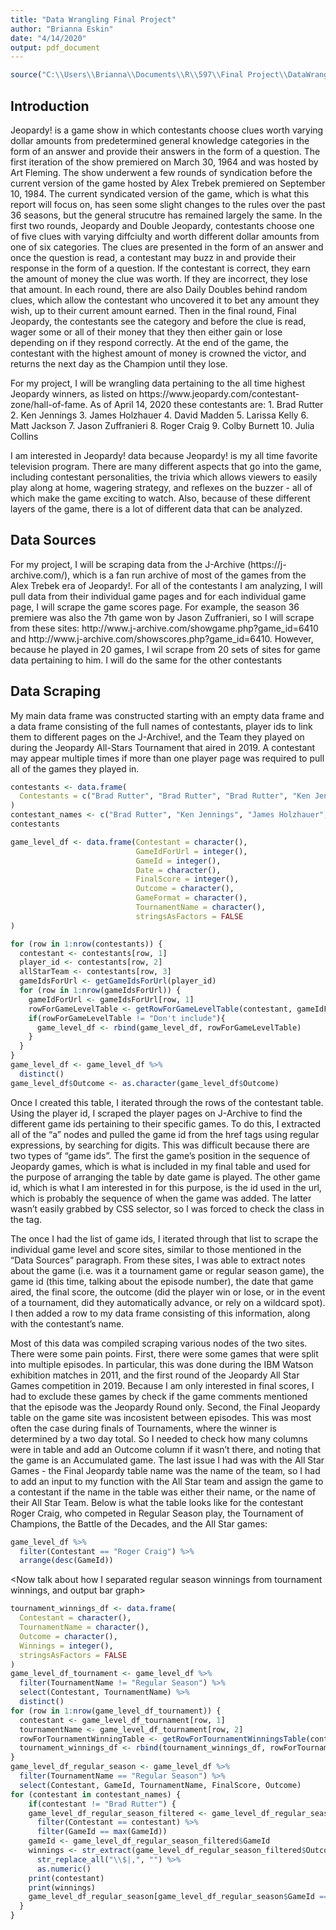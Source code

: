```yaml
---
title: "Data Wrangling Final Project"
author: "Brianna Eskin"
date: "4/14/2020"
output: pdf_document
---
```

```r
source("C:\\Users\\Brianna\\Documents\\R\\597\\Final Project\\DataWranglingProjectSpring2020\\functions.r")
```

## Introduction

Jeopardy! is a game show in which contestants choose clues worth varying dollar amounts from predetermined general knowledge categories in the form of an answer and provide their answers in the form of a question. The first iteration of the show premiered on March 30, 1964 and was hosted by Art Fleming. The show underwent a few rounds of syndication before the current version of the game hosted by Alex Trebek premiered on September 10, 1984. The current syndicated version of the game, which is what this report will focus on, has seen some slight changes to the rules over the past 36 seasons, but the general strucutre has remained largely the same. In the first two rounds, Jeopardy and Double Jeopardy, contestants choose one of five clues with varying diffciulty and worth different dollar amounts from one of six categories. The clues are presented in the form of an answer and once the question is read, a contestant may buzz in and provide their response in the form of a question. If the contestant is correct, they earn the amount of money the clue was worth. If they are incorrect, they lose that amount. In each round, there are also Daily Doubles behind random clues, which allow the contestant who uncovered it to bet any amount they wish, up to their current amount earned. Then in the final round, Final Jeopardy, the contestants see the category and before the clue is read, wager some or all of their money that they then either gain or lose depending on if they respond correctly. At the end of the game, the contestant with the highest amount of money is crowned the victor, and returns the next day as the Champion until they lose.

For my project, I will be wrangling data pertaining to the all time highest Jeopardy winners, as listed on https://www.jeopardy.com/contestant-zone/hall-of-fame. As of April 14, 2020 these contestants are:
1. Brad Rutter
2. Ken Jennings
3. James Holzhauer
4. David Madden
5. Larissa Kelly
6. Matt Jackson
7. Jason Zuffranieri
8. Roger Craig
9. Colby Burnett
10. Julia Collins

<Add here the different topics you end up discussing>

I am interested in Jeopardy! data because Jeopardy! is my all time favorite television program. There are many different aspects that go into the game, including contestant personalities, the trivia which allows viewers to easily play along at home, wagering strategy, and reflexes on the buzzer - all of which make the game exciting to watch. Also, because of these different layers of the game, there is a lot of different data that can be analyzed. 

## Data Sources

For my project, I will be scraping data from the J-Archive (https://j-archive.com/), which is a fan run archive of most of the games from the Alex Trebek era of Jeopardy!. For all of the contestants I am analyzing, I will pull data from their individual game pages and for each individual game page, I will scrape the game scores page. For example, the season 36 premiere was also the 7th game won by Jason Zuffranieri, so I will scrape from these sites: http://www.j-archive.com/showgame.php?game_id=6410 and http://www.j-archive.com/showscores.php?game_id=6410. However, because he played in 20 games, I wil scrape from 20 sets of sites for game data pertaining to him. I will do the same for the other contestants
<Add here other sites I end up scrpaing from>

## Data Scraping

My main data frame was constructed starting with an empty data frame and a data frame consisting of the full names of contestants, player ids to link them to different pages on the J-Archive!, and the Team they played on during the Jeopardy All-Stars Tournament that aired in 2019. A contestant may appear multiple times if more than one player page was required to pull all of the games they played in.

```r
contestants <- data.frame(
  Contestants = c("Brad Rutter", "Brad Rutter", "Brad Rutter", "Ken Jennings", "Ken Jennings", "James Holzhauer", "David Madden", "Larissa Kelly", "Larissa Kelly", "Matt Jackson", "Jason Zuffranieri", "Roger Craig", "Roger Craig", "Colby Burnett", "Colby Burnett", "Julia Collins"), playerIds = c(278, 622, 12536, 661, 12547, 12983, 1963, 4956, 12539, 10266, 12824, 6976, 12550, 8057, 12537, 9517), AllStarsTeam = c("Team Brad", "Team Brad", "Team Brad", "Team Ken", "Team Ken", "No Team", "Team Brad", "Team Brad", "Team Brad", "Team Ken", "No Team", "Team Austin", "Team Austin", "Team Colby", "Team Colby", "Team Julia"), stringsAsFactors = FALSE
)
contestant_names <- c("Brad Rutter", "Ken Jennings", "James Holzhauer", "David Madden", "Larissa Kelly", "Matt Jackson", "Jason Zuffranieri", "Roger Craig", "Colby Burnett", "Julia Collins")
contestants
```

```r
game_level_df <- data.frame(Contestant = character(),
                            GameIdForUrl = integer(),
                            GameId = integer(),
                            Date = character(),
                            FinalScore = integer(),
                            Outcome = character(),
                            GameFormat = character(), 
                            TournamentName = character(),
                            stringsAsFactors = FALSE
)

for (row in 1:nrow(contestants)) {
  contestant <- contestants[row, 1]
  player_id <- contestants[row, 2]
  allStarTeam <- contestants[row, 3]
  gameIdsForUrl <- getGameIdsForUrl(player_id)
  for (row in 1:nrow(gameIdsForUrl)) {
    gameIdForUrl <- gameIdsForUrl[row, 1]
    rowForGameLevelTable <- getRowForGameLevelTable(contestant, gameIdForUrl, allStarTeam)
    if(rowForGameLevelTable != "Don't include"){
      game_level_df <- rbind(game_level_df, rowForGameLevelTable)
    }
  }
}
game_level_df <- game_level_df %>%
  distinct()
game_level_df$Outcome <- as.character(game_level_df$Outcome)
```

Once I created this table, I iterated through the rows of the contestant table. Using the player id, I scraped the player pages on J-Archive to find the different game ids pertaining to their specific games. To do this, I extracted all of the "a" nodes and pulled the game id from the href tags using regular expressions, by searching for digits. This was difficult because there are two types of "game ids". The first the game's position in the sequence of Jeopardy games, which is what is included in my final table and used for the purpose of arranging the table by date game is played. The other game id, which is what I am interested in for this purpose, is the id used in the url, which is probably the sequence of when the game was added. The latter wasn't easily grabbed by CSS selector, so I was forced to check the class in the tag.

The once I had the list of game ids, I iterated through that list to scrape the individual game level and score sites, similar to those mentioned in the "Data Sources" paragraph. From these sites, I was able to extract notes about the game (i.e. was it a tournament game or regular season game), the game id (this time, talking about the episode number), the date that game aired, the final score, the outcome (did the player win or lose, or in the event of a tournament, did they automatically advance, or rely on a wildcard spot). I then added a row to my data frame consisting of this information, along with the contestant's name.

Most of this data was compiled scraping various nodes of the two sites. There were some pain points. First, there were some games that were split into multiple episodes. In particular, this was done during the IBM Watson exhibition matches in 2011, and the first round of the Jeopardy All Star Games competition in 2019. Because I am only interested in final scores, I had to exclude these games by check if the game comments mentioned that the episode was the Jeopardy Round only. Second, the Final Jeopardy table on the game site was incosistent between episodes. This was most often the case during finals of Tournaments, where the winner is determined by a two day total. So I needed to check how many columns were in table and add an Outcome column if it wasn't there, and noting that the game is an Accumulated game. The last issue I had was with the All Star Games - the Final Jeopardy table name was the name of the team, so I had to add an input to my function with the All Star team and assign the game to a contestant if the name in the table was either their name, or the name of their All Star Team. Below is what the table looks like for the contestant Roger Craig, who competed in Regular Season play, the Tournament of Champions, the Battle of the Decades, and the All Star games:

```r
game_level_df %>%
  filter(Contestant == "Roger Craig") %>%
  arrange(desc(GameId))
```

<Now talk about how I separated regular season winnings from tournament winnings, and output bar graph>

```r
tournament_winnings_df <- data.frame(
  Contestant = character(),
  TournamentName = character(),
  Outcome = character(),
  Winnings = integer(),
  stringsAsFactors = FALSE
)
game_level_df_tournament <- game_level_df %>%
  filter(TournamentName != "Regular Season") %>%
  select(Contestant, TournamentName) %>%
  distinct()
for (row in 1:nrow(game_level_df_tournament)) {
  contestant <- game_level_df_tournament[row, 1]
  tournamentName <- game_level_df_tournament[row, 2]
  rowForTournamentWinningTable <- getRowForTournamentWinningsTable(contestant, tournamentName)
  tournament_winnings_df <- rbind(tournament_winnings_df, rowForTournamentWinningTable)
}
game_level_df_regular_season <- game_level_df %>%
  filter(TournamentName == "Regular Season") %>%
  select(Contestant, GameId, TournamentName, FinalScore, Outcome)
for (contestant in contestant_names) {
    if(contestant != "Brad Rutter") {
    game_level_df_regular_season_filtered <- game_level_df_regular_season %>%
      filter(Contestant == contestant) %>%
      filter(GameId == max(GameId))
    gameId <- game_level_df_regular_season_filtered$GameId
    winnings <- str_extract(game_level_df_regular_season_filtered$Outcome,"(?<=:\\s).*") %>%
      str_replace_all("\\$|,", "") %>%
      as.numeric()
    print(contestant)
    print(winnings)
    game_level_df_regular_season[game_level_df_regular_season$GameId == gameId, "FinalScore"] <- winnings
  }
}
```

